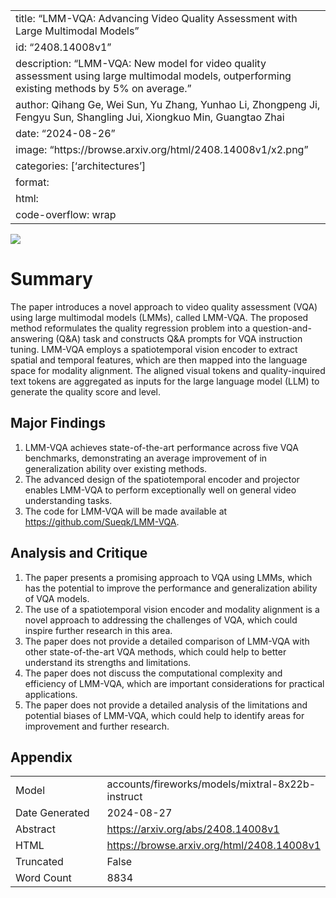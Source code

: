 
---
title: "LMM-VQA: Advancing Video Quality Assessment with Large Multimodal Models"
id: "2408.14008v1"
description: "LMM-VQA: New model for video quality assessment using large multimodal models, outperforming existing methods by 5% on average."
author: Qihang Ge, Wei Sun, Yu Zhang, Yunhao Li, Zhongpeng Ji, Fengyu Sun, Shangling Jui, Xiongkuo Min, Guangtao Zhai
date: "2024-08-26"
image: "https://browse.arxiv.org/html/2408.14008v1/x2.png"
categories: ['architectures']
format:
  html:
    code-overflow: wrap
---

![](https://browse.arxiv.org/html/2408.14008v1/x2.png)

# Summary

The paper introduces a novel approach to video quality assessment (VQA) using large multimodal models (LMMs), called LMM-VQA. The proposed method reformulates the quality regression problem into a question-and-answering (Q&A) task and constructs Q&A prompts for VQA instruction tuning. LMM-VQA employs a spatiotemporal vision encoder to extract spatial and temporal features, which are then mapped into the language space for modality alignment. The aligned visual tokens and quality-inquired text tokens are aggregated as inputs for the large language model (LLM) to generate the quality score and level.

## Major Findings

1. LMM-VQA achieves state-of-the-art performance across five VQA benchmarks, demonstrating an average improvement of  in generalization ability over existing methods.
2. The advanced design of the spatiotemporal encoder and projector enables LMM-VQA to perform exceptionally well on general video understanding tasks.
3. The code for LMM-VQA will be made available at <https://github.com/Sueqk/LMM-VQA>.

## Analysis and Critique

1. The paper presents a promising approach to VQA using LMMs, which has the potential to improve the performance and generalization ability of VQA models.
2. The use of a spatiotemporal vision encoder and modality alignment is a novel approach to addressing the challenges of VQA, which could inspire further research in this area.
3. The paper does not provide a detailed comparison of LMM-VQA with other state-of-the-art VQA methods, which could help to better understand its strengths and limitations.
4. The paper does not discuss the computational complexity and efficiency of LMM-VQA, which are important considerations for practical applications.
5. The paper does not provide a detailed analysis of the limitations and potential biases of LMM-VQA, which could help to identify areas for improvement and further research.

## Appendix

|          |          |
|----------|----------|
| Model     | accounts/fireworks/models/mixtral-8x22b-instruct       |
| Date Generated     | 2024-08-27       |
| Abstract | [https://arxiv.org/abs/2408.14008v1](https://arxiv.org/abs/2408.14008v1)        |
| HTML     | [https://browse.arxiv.org/html/2408.14008v1](https://browse.arxiv.org/html/2408.14008v1)       |
| Truncated       | False       |
| Word Count       | 8834       |
